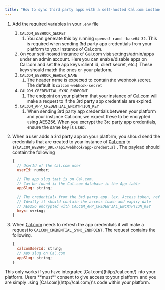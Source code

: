 ```yaml
---
title: "How to sync third party apps with a self-hosted Cal.com instance"
---
```


1. Add the required variables in your `.env` file
    1. `CALCOM_WEBHOOK_SECRET` 
        1. You can generate this by running `openssl rand -base64 32`. This is required when sending 3rd party app credentials from your platform to your instance of Cal.com.
    2. On your self-hosted instance of Cal.com visit settings/admin/apps under an admin account. Here you can enable/disable apps on Cal.com and set the app keys (client id, client secret, etc.). These keys should match the ones on your platform.
    3. `CALCOM_WEBHOOK_HEADER_NAME` 
        1. The header name is expected to contain the webhook secret. The default is `calcom-webhook-secret` 
    5. `CALCOM_CREDENTIAL_SYNC_ENDPOINT`
        1. The endpoint on your platform that your instance of [Cal.com](http://Cal.com) will make a request to if the 3rd party app credentials are expired.
    5. `CALCOM_APP_CREDENTIAL_ENCRYPTION_KEY`
        1. When sending 3rd party app credentials between your platform and your instance Cal.com, we expect these to be encrypted using AES256. When you encrypt the 3rd party app credentials, ensure the same key is used.
2. When a user adds a 3rd party app on your platform, you should send the credentials that are created to your instance of [Cal.com](http://Cal.com) to `${CALCOM_WEBAPP_URL}/api/webhook/app-credential` . The payload should contain the following

    ```javascript
    {
      // UserId of the Cal.com user
      userId: number;

      // The app slug that is on Cal.com. 
      // Can be found in the Cal.com database in the App table
      appSlug: string;

      // The credentials from the 3rd party app. (ex. Access token, refresh token).
      // Ideally it should contain the access token and expiry date
      // AES256 encrypted with CALCOM_APP_CREDENTIAL_ENCRYPTION_KEY
      keys: string;
    }
    ```
3. When [Cal.com](http://Cal.com) needs to refresh the app credentials it will make a request to `CALCOM_CREDENTIAL_SYNC_ENDPOINT`. The request contains the following.

    ```javascript
    {
      calcomUserId: string;
      // App slug on Cal.com
      appSlug: string;
    }
    ```

<Note>
This only works if you have integrated [Cal.com](http://cal.com/) into your platform. Users **must** consent to give access to your platform, and you are simply using [Cal.com](http://cal.com/)'s code within your platform.
</Note>

